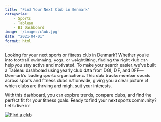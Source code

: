 ```yaml
---
title: "Find Your Next Club in Denmark"
categories: 
    - Sports
    - Tableau
    - BI Dashboard
image: "/images/club.jpg"
date: "2021-04-01"
format: html
---
```


Looking for your next sports or fitness club in Denmark? Whether you’re into football, swimming, yoga, or weightlifting, finding the right club can help you stay active and motivated. To make your search easier, we’ve built a Tableau dashboard using yearly club data from DGI, DIF, and DFF—Denmark’s leading sports organisations. This data tracks member counts across sports and fitness clubs nationwide, giving you a clear picture of which clubs are thriving and might suit your interests.

With this dashboard, you can explore trends, compare clubs, and find the perfect fit for your fitness goals. Ready to find your next sports community? Let’s dive in! 

::: {#viz1741014031435 .tableauPlaceholder style="position: relative"}
<noscript><a href='#'><img src="https://public.tableau.com/static/images/Fi/FindasportsclubinDenmark2021/Findaclub/1_rss.png" alt="Find a club " style="border: none"/></a></noscript>

<object class="tableauViz" style="display:none;">

<param name='host_url' value='https%3A%2F%2Fpublic.tableau.com%2F' /> <param name='embed_code_version' value='3' /> <param name='site_root' value='' /><param name='name' value='FindasportsclubinDenmark2021&#47;Findaclub' /><param name='tabs' value='no' /><param name='toolbar' value='yes' /><param name='static_image' value='https:&#47;&#47;public.tableau.com&#47;static&#47;images&#47;Fi&#47;FindasportsclubinDenmark2021&#47;Findaclub&#47;1.png' /> <param name='animate_transition' value='yes' /><param name='display_static_image' value='yes' /><param name='display_spinner' value='yes' /><param name='display_overlay' value='yes' /><param name='display_count' value='yes' /><param name='language' value='en-GB' />

</object>
:::

```{=html}         
    <script type='text/javascript'>                    
        var divElement = document.getElementById('viz1741014031435');                    
        var vizElement = divElement.getElementsByTagName('object')[0]; 
        
        var targetWidth = 800; // Set your target width
        var originalWidth = 827; // Original width
        var originalHeight = 1196; // Original height
        
        // Calculate scale ratio
        var scaleRatio = targetWidth / originalWidth;
        
        // Apply scale transformation
        vizElement.style.transform = 'scale(' + scaleRatio + ')';
        vizElement.style.transformOrigin = 'top left'; // Keep the scaling aligned to the top left
        vizElement.style.width = originalWidth + 'px'; // Maintain original width
        vizElement.style.height = originalHeight + 'px'; // Maintain original height
        vizElement.style.overflow = 'hidden'; // Hide any overflow
        
        var scriptElement = document.createElement('script');                    
        scriptElement.src = 'https://public.tableau.com/javascripts/api/viz_v1.js';                    
        vizElement.parentNode.insertBefore(scriptElement, vizElement);                
    </script>
```

